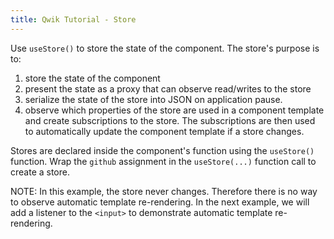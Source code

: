 ```yaml
---
title: Qwik Tutorial - Store
---
```


Use `useStore()` to store the state of the component. The store's purpose is to:

1. store the state of the component
2. present the state as a proxy that can observe read/writes to the store
3. serialize the state of the store into JSON on application pause.
4. observe which properties of the store are used in a component template and create subscriptions to the store. The subscriptions are then used to automatically update the component template if a store changes.

Stores are declared inside the component's function using the `useStore()` function. Wrap the `github` assignment in the `useStore(...)` function call to create a store.

NOTE: In this example, the store never changes. Therefore there is no way to observe automatic template re-rendering. In the next example, we will add a listener to the `<input>` to demonstrate automatic template re-rendering.
